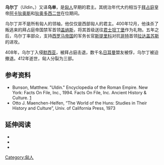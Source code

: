 '''乌尔丁'''（Uldin，{{bd|？||412年||catIdx=U}}）又译'''乌单'''，是[[匈人|匈人]]早期的君主。其统治年代大约相当于[[拜占庭帝国|拜占庭]]皇帝[[阿卡狄奥斯|阿卡狄奥斯]]和[[狄奥多西二世|狄奥多西二世]]在位期间。

乌尔丁并不是所有匈人的领袖，他仅仅是西部匈人的君主。400年12月，他诛杀了叛逃来的拜占庭帝国禁军首领[[盖纳斯|盖纳斯]]，将其首级送往[[君士坦丁堡|君士坦丁堡]]作为礼物。五年之后，乌尔丁率部众，支持[[西罗马帝国|西罗马帝国]]的军务长官[[斯提里科|斯提里科]]对抗[[哥特|哥特]]首领[[拉达盖苏斯|拉达盖苏斯]]的进攻。

408年，乌尔丁入侵[[默西亚_(罗马行省)|默西亚]]，被拜占庭击退，数千名[[日耳曼|日耳曼]]盟友被俘，乌尔丁被迫撤退。412年逝世，匈人分裂为三部。

==参考资料==
* Bunson, Matthew. "Uldin." Encyclopedia of the Roman Empire. New York: Facts On File, Inc., 1994. Facts On File, Inc. Ancient History & Culture. [http://www.factsonfile.com] {{Wayback|url=http://www.factsonfile.com/ |date=20041230105522 }}
* Otto J. Maenchen-Helfen, “The World of the Huns: Studies in Their History and Culture”, Univ. of California Press, 1973

==延伸阅读==
* {{cite book |ref=harv |last1=Kim |first1=Hyun Jin |title=The Huns |year=2015 |publisher=Routledge |isbn=9781138841758 |language=en}}
* {{cite book |last=Maenchen-Helfen |first=Otto J. |author-link=Otto J. Maenchen-Helfen |date=1973 |url=https://books.google.hr/books?hl=hr&id=CrUdgzSICxcC |title=The World of the Huns: Studies in Their History and Culture |publisher=[[University_of_California_Press|University of California Press]] |isbn=9780520015968 |ref={{harvid|Maenchen-Helfen1973}} |access-date=2019-11-12 |archive-date=2018-07-03 |archive-url=https://web.archive.org/web/20180703221238/https://books.google.hr/books?hl=hr&id=CrUdgzSICxcC |dead-url=no }}
* {{cite book |last=Pritsak |first=Omeljan |author-link=Omeljan Pritsak |date=1982 |title=The Hunnic Language of the Attila Clan |url=http://projects.iq.harvard.edu/files/huri/files/vvi_n4_dec1982.pdf |publisher=[[Harvard_Ukrainian_Research_Institute|Harvard Ukrainian Research Institute]] |place=Cambridge, Massachusetts |volume=IV |issue=4 |issn=0363-5570 |ref={{harvid|Pritsak1982}} |access-date=2019-11-12 |archive-date=2016-12-13 |archive-url=https://web.archive.org/web/20161213172602/http://projects.iq.harvard.edu/files/huri/files/vvi_n4_dec1982.pdf |dead-url=yes }}


{{start box}}
{{succession box | before = [[巴兰比尔|巴兰比尔]]| title = [[匈人|匈人]]君主 | years = 约390年–412年 | after = [[查拉通|查拉通]]}}
{{end box}}
[[Category:匈人|Category:匈人]]